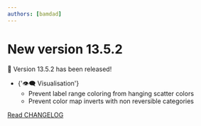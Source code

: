 ```yaml
---
authors: [bamdad]
---
```


# New version 13.5.2

🎉 Version 13.5.2 has been released!

<ul>
  <li>
    {'👁️‍🗨️ Visualisation'}
    <ul>
      <li>Prevent label range coloring from hanging scatter colors</li>
      <li>Prevent color map inverts with non reversible categories</li>
    </ul>
  </li>
</ul>

[Read CHANGELOG](https://github.com/sound-scape-explorer/sound-scape-explorer/blob/main/CHANGELOG.md#1352-2024-07-10)
